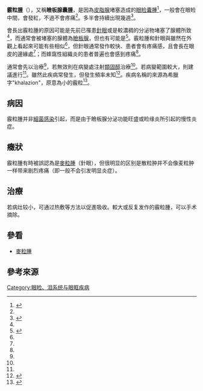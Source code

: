 {{medical}}

{{Infobox_Disease
 | Name           = Chalazion 
 | Image          = Chalazion.JPG
 | Caption        = 霰粒腫 
 | DiseasesDB     = 6009
 | ICD10          = {{ICD10|H|00|1|h|00}} 
 | ICD9           = {{ICD9|373.2}}
 | ICDO           = 
 | OMIM           = 
 | MedlinePlus    = 001006
 | eMedicineSubj  = emerg 
 | eMedicineTopic = 94 
 | eMedicine_mult = {{eMedicine2|oph|243}}
 | MeshID         = D017043
}}
<!-- 定義和症狀 -->
'''霰粒腫'''（{{lang-en|chalazion}}），又稱'''瞼板腺囊腫'''，是因為[[皮脂腺|皮脂腺]]堵塞造成的[[眼睑|眼睑]][[囊腫|囊腫]]<ref name=NIH2010>{{cite web|title=Eyelid Disorders Chalazion & Stye|url=https://nei.nih.gov/faqs/eyelid-disorders-chalazion-stye|website=NEI|accessdate=14 October 2016|date=4 May 2010|deadurl=no|archiveurl=https://web.archive.org/web/20161018231753/https://nei.nih.gov/faqs/eyelid-disorders-chalazion-stye|archivedate=18 October 2016|df=}}</ref>，一般會在眼睑中間，會發紅，不過不會疼痛<ref name=AFP2015/>。多半會持續出現幾週<ref name=AFP2015>{{cite journal|last1=Carlisle|first1=RT|last2=Digiovanni|first2=J|title=Differential Diagnosis of the Swollen Red Eyelid.|journal=American Family Physician|date=15 July 2015|volume=92|issue=2|pages=106–12|pmid=26176369}}</ref>。

<!-- 病因及診斷 -->
會長出霰粒腫的原因可能是先前已罹患[[針眼|針眼]]或是較濃稠的分泌物堵塞了腺體所致<ref name=AFP2015/>，而通常會被堵塞的腺體為[[瞼板腺|瞼板腺]]，但也有可能是{{le|蔡氏腺|Gland of Zeis}}<ref name=EM2013>{{cite journal|last1=Deibel|first1=JP|last2=Cowling|first2=K|title=Ocular inflammation and infection.|journal=Emergency medicine clinics of North America|date=May 2013|volume=31|issue=2|pages=387–97|pmid=23601478|doi=10.1016/j.emc.2013.01.006}}</ref>。霰粒腫和針眼與{{le|眼窩蜂窩性組織炎|Periorbital cellulitis}}雖然在外觀上看起來可能有些相似<ref name=AFP2015/>，但針眼通常發作較快、患者會有疼痛感，且會長在眼皮的邊緣處<ref name=AFP2015/>；而蜂窩性組織炎的患者普遍也會感到疼痛<ref name=AFP2015/>。

<!--治療、流行病學及文化 -->
通常會先以{{le|熱敷|Warm compress}}治療<ref name=AFP2015/>，若無效則在病變處注射[[類固醇|類固醇]]治療<ref name=AFP2015/>。若病變範圍較大，則建議進行{{le|切開排膿|incision and drainage}}<ref name="AFP2015"/>。雖然此疾病常發生，但發生頻率未知<ref name=Rut2013>{{cite book|last1=Rutter|first1=Paul Professor|last2=Newby|first2=David|title=Community Pharmacy ANZ: Symptoms, Diagnosis and Treatment|date=2013|publisher=Elsevier Health Sciences|isbn=9780729583459|page=57|edition=3|url=https://books.google.ca/books?id=NbjVCgAAQBAJ&pg=PA57|language=en|deadurl=no|archiveurl=https://web.archive.org/web/20161018204801/https://books.google.ca/books?id=NbjVCgAAQBAJ&pg=PA57|archivedate=2016-10-18|df=}}</ref>。疾病名稱的來源為希臘字"khalazion"，原意為小的霰粒<ref>{{cite web|title=chalazion (n.)|url=http://www.etymonline.com/index.php?term=chalazion|website=Online Etymology Dictionary|accessdate=15 October 2016|deadurl=no|archiveurl=https://web.archive.org/web/20161018222501/http://www.etymonline.com/index.php?term=chalazion|archivedate=18 October 2016|df=}}</ref>。

==病因==
霰粒腫并非[[細菌|細菌]][[感染|感染]]引起，而是由于瞼板腺分泌功能旺盛或睑缘炎所引起的慢性炎症。

==癥狀==
霰粒腫有時被誤認為是[[麥粒腫|麥粒腫]]（針眼），但很明显的区别是散粒肿并不会像麦粒肿一样带来剧烈疼痛（即一般不会引发明显炎症）。

==治療==
若病灶较小，可通过热敷等方法以促進吸收。較大或反复发作的霰粒腫，可以手术摘除。

==參看==
*[[麥粒腫|麥粒腫]]

== 參考來源 ==
{{reflist|2}}

{{ICD-10-H1}}

[[Category:眼睑、泪系统与眼眶疾病|Category:眼睑、泪系统与眼眶疾病]]
